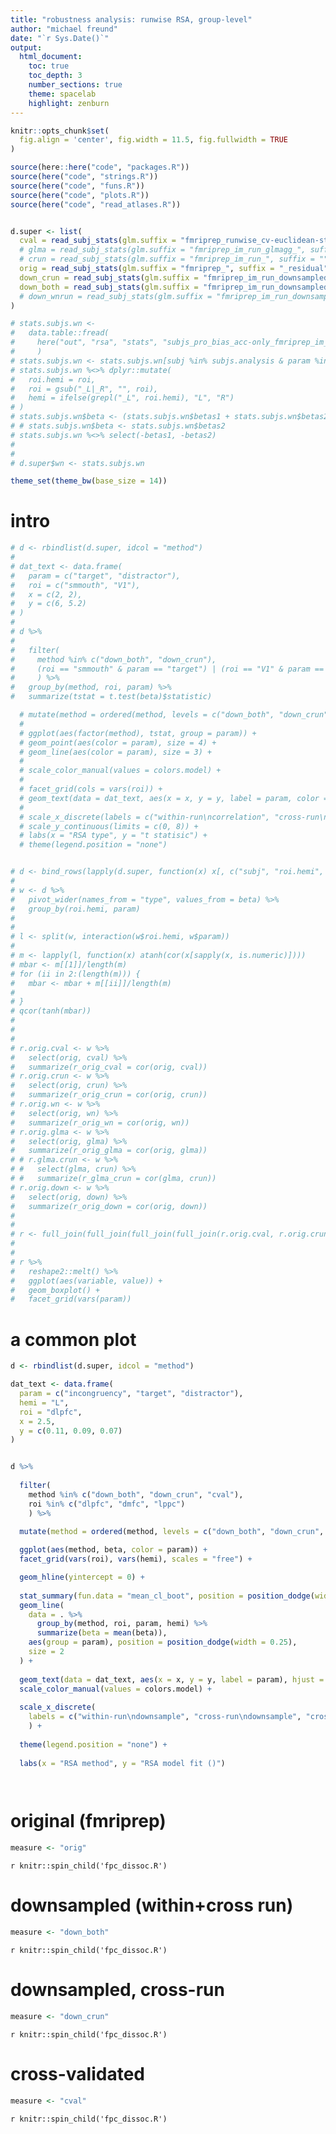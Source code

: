 ```yaml
---
title: "robustness analysis: runwise RSA, group-level"
author: "michael freund"
date: "`r Sys.Date()`"
output:
  html_document:
    toc: true
    toc_depth: 3
    number_sections: true
    theme: spacelab
    highlight: zenburn
---
```




```r

knitr::opts_chunk$set(
  fig.align = 'center', fig.width = 11.5, fig.fullwidth = TRUE
)

source(here::here("code", "packages.R"))
source(here("code", "strings.R"))
source(here("code", "funs.R"))
source(here("code", "plots.R"))
source(here("code", "read_atlases.R"))


d.super <- list(
  cval = read_subj_stats(glm.suffix = "fmriprep_runwise_cv-euclidean-stand_", suffix = ""),
  # glma = read_subj_stats(glm.suffix = "fmriprep_im_run_glmagg_", suffix = "") %>% rename(beta = betas),
  # crun = read_subj_stats(glm.suffix = "fmriprep_im_run_", suffix = ""),
  orig = read_subj_stats(glm.suffix = "fmriprep_", suffix = "_residual"),
  down_crun = read_subj_stats(glm.suffix = "fmriprep_im_run_downsampled_crun_", suffix = ""),
  down_both = read_subj_stats(glm.suffix = "fmriprep_im_run_downsampled_both_", suffix = "")
  # down_wnrun = read_subj_stats(glm.suffix = "fmriprep_im_run_downsampled_wnrun_", suffix = "")
)

# stats.subjs.wn <- 
#   data.table::fread(
#     here("out", "rsa", "stats", "subjs_pro_bias_acc-only_fmriprep_im_run_glmagg-wn_masks.csv")
#     )
# stats.subjs.wn <- stats.subjs.wn[subj %in% subjs.analysis & param %in% c("target", "distractor", "incongruency"), ]
# stats.subjs.wn %<>% dplyr::mutate(
#   roi.hemi = roi, 
#   roi = gsub("_L|_R", "", roi), 
#   hemi = ifelse(grepl("_L", roi.hemi), "L", "R")
# )
# stats.subjs.wn$beta <- (stats.subjs.wn$betas1 + stats.subjs.wn$betas2) / 2
# # stats.subjs.wn$beta <- stats.subjs.wn$betas2
# stats.subjs.wn %<>% select(-betas1, -betas2)
# 
# 
# d.super$wn <- stats.subjs.wn

theme_set(theme_bw(base_size = 14))


```


# intro


<!-- ## testing sensitivity of effects with strong priors to across-run estimation -->

```r

# d <- rbindlist(d.super, idcol = "method")
# 
# dat_text <- data.frame(
#   param = c("target", "distractor"),
#   roi = c("smmouth", "V1"),
#   x = c(2, 2),
#   y = c(6, 5.2)
# )
# 
# d %>%
#   
#   filter(
#     method %in% c("down_both", "down_crun"),
#     (roi == "smmouth" & param == "target") | (roi == "V1" & param == "distractor")
#     ) %>% 
#   group_by(method, roi, param) %>%
#   summarize(tstat = t.test(beta)$statistic)

  # mutate(method = ordered(method, levels = c("down_both", "down_crun"))) %>%
  # 
  # ggplot(aes(factor(method), tstat, group = param)) +
  # geom_point(aes(color = param), size = 4) +
  # geom_line(aes(color = param), size = 3) +
  # 
  # scale_color_manual(values = colors.model) +
  # 
  # facet_grid(cols = vars(roi)) +
  # geom_text(data = dat_text, aes(x = x, y = y, label = param, color = param), size = 7, hjust = 1, fontface = "bold") +
  # 
  # scale_x_discrete(labels = c("within-run\ncorrelation", "cross-run\ncorrelation")) +
  # scale_y_continuous(limits = c(0, 8)) +
  # labs(x = "RSA type", y = "t statisic") +
  # theme(legend.position = "none")


# d <- bind_rows(lapply(d.super, function(x) x[, c("subj", "roi.hemi", "param", "beta")]), .id = "type")
# 
# w <- d %>%
#   pivot_wider(names_from = "type", values_from = beta) %>%
#   group_by(roi.hemi, param)
# 
# 
# l <- split(w, interaction(w$roi.hemi, w$param))
# 
# m <- lapply(l, function(x) atanh(cor(x[sapply(x, is.numeric)])))
# mbar <- m[[1]]/length(m)
# for (ii in 2:(length(m))) {
#   mbar <- mbar + m[[ii]]/length(m)
#   
# }
# qcor(tanh(mbar))
# 
# 
# 
# r.orig.cval <- w %>%
#   select(orig, cval) %>%
#   summarize(r_orig_cval = cor(orig, cval))
# r.orig.crun <- w %>%
#   select(orig, crun) %>%
#   summarize(r_orig_crun = cor(orig, crun))
# r.orig.wn <- w %>%
#   select(orig, wn) %>%
#   summarize(r_orig_wn = cor(orig, wn))
# r.orig.glma <- w %>%
#   select(orig, glma) %>%
#   summarize(r_orig_glma = cor(orig, glma))
# # r.glma.crun <- w %>%
# #   select(glma, crun) %>%
# #   summarize(r_glma_crun = cor(glma, crun))
# r.orig.down <- w %>%
#   select(orig, down) %>%
#   summarize(r_orig_down = cor(orig, down))
# 
# 
# r <- full_join(full_join(full_join(full_join(r.orig.cval, r.orig.crun), r.orig.wn), r.orig.glma), r.orig.down)
# 
# 
# r %>%
#   reshape2::melt() %>%
#   ggplot(aes(variable, value)) +
#   geom_boxplot() +
#   facet_grid(vars(param))


```


# a common plot

```r


d <- rbindlist(d.super, idcol = "method")

dat_text <- data.frame(
  param = c("incongruency", "target", "distractor"),
  hemi = "L",
  roi = "dlpfc",
  x = 2.5,
  y = c(0.11, 0.09, 0.07)
)


d %>%
  
  filter(
    method %in% c("down_both", "down_crun", "cval"),
    roi %in% c("dlpfc", "dmfc", "lppc")
    ) %>%

  mutate(method = ordered(method, levels = c("down_both", "down_crun", "cval"))) %>%
  
  ggplot(aes(method, beta, color = param)) +
  facet_grid(vars(roi), vars(hemi), scales = "free") +

  geom_hline(yintercept = 0) +
  
  stat_summary(fun.data = "mean_cl_boot", position = position_dodge(width = 0.25), size = 1) +
  geom_line(
    data = . %>% 
      group_by(method, roi, param, hemi) %>%
      summarize(beta = mean(beta)),
    aes(group = param), position = position_dodge(width = 0.25),
    size = 2
  ) +
  
  geom_text(data = dat_text, aes(x = x, y = y, label = param), hjust = 0, fontface = "bold", size = 6) +
  scale_color_manual(values = colors.model) +
  
  scale_x_discrete(
    labels = c("within-run\ndownsample", "cross-run\ndownsample", "cross-validated")
    ) +
  
  theme(legend.position = "none") +
  
  labs(x = "RSA method", y = "RSA model fit ()")
  



```


# original (fmriprep)

```r
measure <- "orig"
```

`r knitr::spin_child('fpc_dissoc.R')`


# downsampled (within+cross run)

```r
measure <- "down_both"
```

`r knitr::spin_child('fpc_dissoc.R')`

# downsampled, cross-run

```r
measure <- "down_crun"
```

`r knitr::spin_child('fpc_dissoc.R')`


# cross-validated

```r
measure <- "cval"
```

`r knitr::spin_child('fpc_dissoc.R')`

